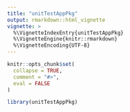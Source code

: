 ```yaml
---
title: "unitTestAppPkg"
output: rmarkdown::html_vignette
vignette: >
  %\VignetteIndexEntry{unitTestAppPkg}
  %\VignetteEngine{knitr::rmarkdown}
  %\VignetteEncoding{UTF-8}
---
```


```r
knitr::opts_chunk$set(
  collapse = TRUE,
  comment = "#>",
  eval = FALSE
)
```

```r
library(unitTestAppPkg)
```
